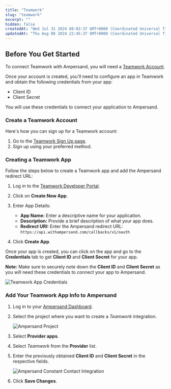 ```yaml
---
title: "Teamwork"
slug: "teamwork"
excerpt: ""
hidden: false
createdAt: "Wed Jul 31 2024 08:03:37 GMT+0000 (Coordinated Universal Time)"
updatedAt: "Thu Aug 08 2024 22:45:37 GMT+0000 (Coordinated Universal Time)"
---
```

## Before You Get Started

To connect Teamwork with Ampersand, you will need a [Teamwork Account](https://www.teamwork.com/signup/).

Once your account is created, you'll need to configure an app in Teamwork and obtain the following credentials from your app:

- Client ID
- Client Secret

You will use these credentials to connect your application to Ampersand.

### Create a Teamwork Account

Here's how you can sign up for a Teamwork account:

1. Go to the [Teamwork Sign Up page](https://www.teamwork.com/signup/).
2. Sign up using your preferred method.

### Creating a Teamwork App

Follow the steps below to create a Teamwork app and add the Ampersand redirect URL:

1. Log in to the [Teamwork Developer Portal](https://www.teamwork.com/launchpad/login/developer/).

2. Click on **Create New App**.

3. Enter App Details:
   - **App Name:** Enter a descriptive name for your application.
   - **Description:** Provide a brief description of what your app does.
   - **Redirect URI:** Enter the Ampersand redirect URL: `https://api.withampersand.com/callbacks/v1/oauth`

4. Click **Create App**.

Once your app is created, you can click on the app and go to the **Credentials** tab to get **Client ID** and **Client Secret** for your app.

**Note:** Make sure to securely note down the **Client ID** and **Client Secret** as you will need these credentials to connect your app to Ampersand.

![Teamwork App Credentials](/images/provider-guides/62552cd-teamwork1.gif)

### Add Your Teamwork App Info to Ampersand

1. Log in to your [Ampersand Dashboard](https://dashboard.withampersand.com).

2. Select the project where you want to create a _Teamwork_ integration.

   ![Ampersand Project](/images/provider-guides/dd47b7a-Ampersand.png)

3. Select **Provider apps**.

4. Select _Teamwork_ from the **Provider** list.

5. Enter the previously obtained **Client ID** and **Client Secret** in the respective fields.

   ![Ampersand Constant Contact Integration](/images/provider-guides/57fdc27-teamwork2.gif)

6. Click **Save Changes**.
